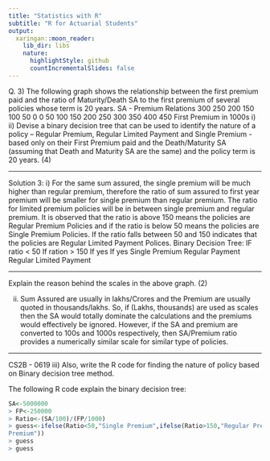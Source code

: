 ```yaml
---
title: "Statistics with R"
subtitle: "R for Actuarial Students"
output:
  xaringan::moon_reader:
    lib_dir: libs
    nature:
      highlightStyle: github
      countIncrementalSlides: false
---
```



Q. 3) The following graph shows the relationship between the first premium paid and the ratio of
Maturity/Death SA to the first premium of several policies whose term is 20 years.
SA - Premium Relations
300
250
200
150
100
50
0
0
50
100
150
200
250
300
350
400
450
First Premium in 1000s
i)
ii)
Devise a binary decision tree that can be used to identify the nature of a policy – Regular
Premium, Regular Limited Payment and Single Premium - based only on their First
Premium paid and the Death/Maturity SA (assuming that Death and Maturity SA are
the same) and the policy term is 20 years. (4)


---

Solution 3:
i) For the same sum assured, the single premium will be much higher than regular premium, therefore
the ratio of sum assured to first year premium will be smaller for single premium than regular
premium. The ratio for limited premium policies will be in between single premium and regular
premium.
It is observed that the ratio is above 150 means the policies are Regular Premium Policies and if the
ratio is below 50 means the policies are Single Premium Policies. If the ratio falls between 50 and 150
indicates that the policies are Regular Limited Payment Polices.
Binary Decision Tree:
IF ratio < 50
If ration > 150
If yes
If yes
Single Premium
Regular Payment
Regular Limited
Payment

---

Explain the reason behind the scales in the above graph. (2)

ii) Sum Assured are usually in lakhs/Crores and the Premium are usually quoted in thousands/lakhs.
So, if (Lakhs, thousands) are used as scales then the SA would totally dominate the calculations and
the premiums would effectively be ignored. However, if the SA and premium are converted to 100s
and 1000s respectively, then SA/Premium ratio provides a numerically similar scale for similar type
of policies.


---

CS2B - 0619
iii)
Also, write the R code for finding the nature of policy based on Binary decision tree
method.

 The following R code explain the binary decision tree:
 
```r
SA<-5000000
> FP<-250000
> Ratio<-(SA/100)/(FP/1000)
> guess<-ifelse(Ratio<50,"Single Premium",ifelse(Ratio>150,"Regular Premium","Regular Limited
Premium"))
> guess
> guess

```
